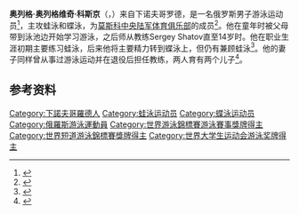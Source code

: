 {{NoteTA|G1=Aquatics}}
{{Infobox swimmer
| name           = 奥列格·科斯京
| image          = 
| caption        = 
| fullname       = 奥列格·奥列格维奇·科斯京
| nationality    = {{RUS}}
| strokes        = [[蛙泳|蛙泳]]、[[蝶泳|蝶泳]]
| club           = 
| birth_date     = {{birth date and age|1992|5|6|df=yes}}
| birth_place    = {{RUS}}
| death_date     = 
| death_place    = 
| height         = 
| weight         = 
| medaltemplates = 
{{MedalSport|男子[[游泳|游泳]]}}
{{MedalCountry|{{RUS}}}}
{{MedalCompetition|[[世界游泳錦標賽|世界游泳錦標賽]]}}
{{MedalSilver|[[2019年世界游泳錦標賽|2019 光州]]|[[2019年世界游泳錦標賽游泳比賽|50米蝶泳]]}}
{{MedalCompetition|[[世界短池游泳錦標賽|世界短池游泳錦標賽]]}}
{{MedalGold|[[2016年世界短道游泳錦標賽|2016 温莎]]|4×50米混合泳接力}}
{{MedalGold|2016 温莎|4×100米混合泳接力}}
{{MedalGold|[[2018年世界短道游泳錦標賽|2018 杭州]]|4×50米混合泳接力}}
{{MedalSilver|2018 杭州|4×100米混合泳接力}}
{{MedalBronze|2018 杭州|男女混合4×50米混合泳接力}}
{{MedalCompetition|[[欧洲游泳锦标赛|欧洲游泳锦标赛]]}}
{{MedalBronze|[[2018年欧洲游泳锦标赛|2018 格拉斯哥]]|50米蝶泳}}
{{MedalCompetition|[[欧洲短池游泳锦标赛|欧洲短池游泳锦标赛]]}}
{{MedalGold|2019 格拉斯哥|50米蝶泳}}
{{MedalGold|2019 格拉斯哥|4×50米混合泳接力}}
{{MedalGold|2019 格拉斯哥|男女混合4×50米混合泳接力}}
{{MedalSilver|2015 内坦亚|4×50米混合泳接力}}
{{MedalSilver|2021 喀山|4×50米混合泳接力}}
{{MedalBronze|2015 内坦亚|50米蛙泳}}
{{MedalBronze|2021 喀山|男女混合4×50米混合泳接力}}
{{MedalCompetition|[[夏季世界大学生运动会|夏季世界大学生运动会]]}}
{{MedalGold|[[2015年夏季世界大学生运动会|2015 光州]]|[[2015年夏季世界大学生运动会游泳比赛|4×100米混合泳接力]]}}
{{MedalCompetition|[[世界军人运动会|世界军人运动会]]}}
{{MedalGold|[[2015年世界军人运动会|2015 闻庆]]|200米蛙泳}}
{{MedalGold|2015 闻庆|4×100米混合泳接力}}
{{MedalGold|2015 闻庆|男女混合4×100米混合泳接力}}
{{MedalGold|[[2019年世界军人运动会|2019 武汉]]|50米蝶泳}}
{{MedalGold|2019 武汉|4×100米混合泳接力}}
{{MedalSilver|2015 闻庆|100米蛙泳}}
{{MedalSilver|2019 武汉|100米蝶泳}}
{{MedalCountry|[[俄罗斯|俄罗斯游泳联合会]]}}
{{MedalCompetition | [[世界短池游泳錦標賽|世界短池游泳錦標賽]]}}
{{MedalGold|[[2021年世界短道游泳錦標賽|2021 阿布扎比]]|4×50米混合泳接力}}
}}
'''奥列格·奥列格维奇·科斯京'''（{{lang-ru|Олег Олегович Костин}}，{{bd|1992年|5月6日||}}）来自下诺夫哥罗德，是一名俄罗斯男子游泳运动员<ref>{{cite web|url=https://nn.mk.ru/social/2019/07/23/nizhegorodskiy-plovec-oleg-kostin-zavoeval-serebro-na-chempionate-mira.html|script-title=ru:Нижегородский пловец Олег Костин завоевал серебро на Чемпионате мира|website=mk.ru|date=2019-07-23|accessdate=2020-08-06|archiveurl=https://web.archive.org/web/20190901193305/https://nn.mk.ru/social/2019/07/23/nizhegorodskiy-plovec-oleg-kostin-zavoeval-serebro-na-chempionate-mira.html|archivedate=2019-09-01|dead-url=no}}</ref>，主攻蛙泳和蝶泳，为[[莫斯科中央陆军体育俱乐部|莫斯科中央陆军体育俱乐部]]的成员<ref>{{cite web|url=http://cska.ru/person/1529|script-title=ru:Костин Олег Олегович|work={{lang|ru|ЦСКА}}|accessdate=2020-08-06|archiveurl=https://web.archive.org/web/20200202061042/http://cska.ru/person/1529|archivedate=2020-02-02|dead-url=no}}</ref>。他在童年时被父母带到泳池边开始学习游泳，之后师从教练Sergey Shatov直至14岁时。他在职业生涯初期主要练习蛙泳，后来他将主要精力转到蝶泳上，但仍有兼顾蛙泳<ref>{{cite web|url=https://pravda-nn.ru/interview/oleg-kostin-plavanie-medaleyomkij-vid-sporta/|script-title=ru:Олег Костин: «Плавание — медалеёмкий вид спорта»|publisher={{lang|ru|Нижегородская правда}}|date=2019-11-29|accessdate=2020-08-06|archiveurl=https://web.archive.org/web/20191208181518/https://pravda-nn.ru/interview/oleg-kostin-plavanie-medaleyomkij-vid-sporta/|archivedate=2019-12-08|dead-url=no}}</ref>。他的妻子同样曾从事过游泳运动并在退役后担任教练，两人育有两个儿子<ref>{{cite web|url=http://cska.ru/news/16724|script-title=ru:Пловец ЦСКА Олег Костин: «Военные Олимпиады - соревнования очень престижные»|work={{lang|ru|ЦСКА}}|date=2019-12-06|accessdate=2020-08-06|archiveurl=https://archive.today/20200806130025/http://cska.ru/news/16724|archivedate=2020-08-06|dead-url=no}}</ref>。

==参考资料==
{{reflist}}

{{Authority control}}

{{DEFAULTSORT:Kostin, Oleg}}
[[Category:下諾夫哥羅德人|Category:下諾夫哥羅德人]]
[[Category:蛙泳运动员|Category:蛙泳运动员]]
[[Category:蝶泳运动员|Category:蝶泳运动员]]
[[Category:俄羅斯游泳運動員|Category:俄羅斯游泳運動員]]
[[Category:世界游泳錦標賽游泳賽事獎牌得主|Category:世界游泳錦標賽游泳賽事獎牌得主]]
[[Category:世界短道游泳錦標賽獎牌得主|Category:世界短道游泳錦標賽獎牌得主]]
[[Category:世界大学生运动会游泳奖牌得主|Category:世界大学生运动会游泳奖牌得主]]